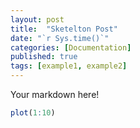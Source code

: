 ```yaml
---
layout: post
title:  "Sketelton Post"
date: "`r Sys.time()`"
categories: [Documentation]
published: true
tags: [example1, example2]
---
```


Your markdown here!

```r
plot(1:10)
```
